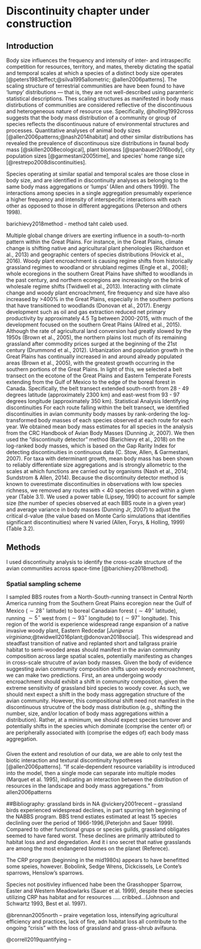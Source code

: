 # Discontinuity chapter under construction {#discontinuity}

## Introduction
Body size influences the frequency and intensity of inter- and intraspecific competition for resources, territory, and mates, thereby dictating the spatial and temporal scales at which a species of a distinct body size operates [@peters1983effect;@silva1995allometric; @allen2006patterns]. The scaling structure of terrestrial communities are have been found to have 'lumpy' distributions --- that is, they are not well-described using paramteric statistical descriptions. Thes scaling structures as manifested in body mass distirbutions of communities are considered reflective of the  discontinuous and heterogeneous nature of resource use. Specifically, @holling1992cross suggests that the body mass distribution of a community or group of species reflects the discontinuous nature of environmental structures and processes. Quantitative analyses of animal body sizes [@allen2006patterns;@nash2014habitat] and other similar distributions has revealed the prevalence of discontinuous size distributions in faunal body mass [@skillen2008ecological], plant biomass [@spanbauer2016body], city population sizes [@garmestani2005time], and species’ home range size [@restrepo2008discontinuities].

Species operating at similar spatial and temporal scales are those close in body size, and are identified in discontinuity analyses as belonging to the same body mass aggregations or ‘lumps’ (Allen and others 1999). The interactions among species in a single aggregation presumably experience a higher frequency and intensity of interspecific interactions with each other as opposed to those in different aggregations (Peterson and others 1998). 

<!-- In this chapter, I use a Bayesian implementation of classification and regression tree analysis [BCART; @chipman1998bayesian] to statistically identify the discontinuous structure of body mass distributions in avian communities of North America.  -->
<!-- space time. I then identify patterns in the  -->
barichievy2018method - method taht caleb used.

Multiple global change drivers are exerting influence in a south-to-north pattern within the Great Plains. For instance, in the Great Plains, climate change is shifting native and agricultural plant phenologies (Richardson et al., 2013) and geographic centers of species distributions (Hovick et al., 2016). Woody plant encroachment is causing regime shifts from historically grassland regimes to woodland or shrubland regimes (Engle et al., 2008); whole ecoregions in the southern Great Plains have shifted to woodlands in the past century, and northern ecoregions are increasingly on the brink of wholesale regime shifts (Twidwell et al., 2013). Interacting with climate change and woody plant encroachment, fire frequency and size have also increased by >400% in the Great Plains, especially in the southern portions that have transitioned to woodlands (Donovan et al., 2017). Energy development such as oil and gas extraction reduced net primary productivity by approximately 4.5 Tg between 2000-2015, with much of the development focused on the southern Great Plains (Allred et al., 2015). Although the rate of agricultural land conversion had greatly slowed by the 1950s (Brown et al., 2005), the northern plains lost much of its remaining grassland after commodity prices surged at the beginning of the 21st century (Drummond et al., 2012). Urbanization and population growth in the Great Plains has continually increased in and around already populated areas (Brown et al., 2005), with the greatest growth occurring in the southern portions of the Great Plains.
In light of this, we selected a belt transect on the ecotone of the Great Plains and Eastern Temperate Forests extending from the Gulf of Mexico to the edge of the boreal forest in Canada. Specifically, the belt transect extended south-north from 28 - 49 degrees latitude (approximately 2300 km) and east-west from 93 - 97 degrees longitude (approximately 350 km).
Statistical Analysis
Identifying discontinuities
For each route falling within the belt transect, we identified discontinuities in avian community body masses by rank-ordering the log-transformed body masses of each species observed at each route for each year. We obtained mean body mass estimates for all species in the analysis from the CRC Handbook of Avian Body Masses (Dunning Jr, 2007). We then used the “discontinuity detector” method (Barichievy et al., 2018) on the log-ranked body masses, which is based on the Gap Rarity Index for detecting discontinuities in continuous data (C. Stow, Allen, & Garmestani, 2007). For taxa with determinant growth, mean body mass has been shown to reliably differentiate size aggregations and is strongly allometric to the scales at which functions are carried out by organisms (Nash et al., 2014; Sundstrom & Allen, 2014). Because the discontinuity detector method is known to overestimate discontinuities in observations with low species richness, we removed any routes with < 40 species observed within a given year (Table 3.1). We used a power table (Lipsey, 1990) to account for sample size (the number of species observed at each BBS route in a given year) and average variance in body masses (Dunning Jr, 2007) to adjust the critical d-value (the value based on Monte Carlo simulations that identifies significant discontinuities) where N varied (Allen, Forys, & Holling, 1999) (Table 3.2).

## Methods
I used discontinuity analysis to identify the cross-scale structure of the avian communities across space-time [@barichievy2018method]. 

### Spatial sampling scheme
I sampled BBS routes from a North-South-running transect in Central North America running from the Southern Great Plains ecoregion near the Gulf of Mexico ($\sim 28^\circ$ latitude) to boreal Canadaian forest ($\sim 49^\circ$ latitude), running $\sim 5^\circ$ west from ($\sim 93^\circ$ longitude) to ($\sim 97^\circ$ longitude). This region of the world is experience widespread range expansion of a native invasive woody plant, Eastern Redcedar [*Juniperus virginiana*;@twidwell2016plant;@donovan2018social]. This widespread and steadfast transition of native and replanted short and tallgrass prairie habitat to semi-wooded areas should manifest in the avian community composition across large spatial scales, potentially manifesting as changes in cross-scale strucutre of avian body masses. Given the body of evidence suggesting avian community composition shifts upon woody encroachment, we can make two predictions. First, an area undergoing woody encroachment should exhibit a shift in community composition, given the extreme sensitivity of grassland bird species to woody cover. As such, we should next expect a shift in the body mass aggregation structure of the avian community. However, this compositional shift need not manifest in the discontinuous strucutre of the body mass distribution (e.g., shifting the number, size, and/or location of body mass aggregations within a distribution). Rather, at a minimum, we should expect species turnover and potentially shifts in the species which dominate (comprise the center of) or are peripherally associated with (comprise the edges of) each body mass aggregation. 

###

Given the extent and resolution of our data, we are able to only test the biotic interaction and textural discontinuity hypotheses [@allen2006patterns]. 
"If scale‐dependent resource variability is introduced into the model, then a single mode can separate into multiple modes (Marquet et al. 1995), indicating an interaction between the distribution of resources in the landscape and body mass aggregations." from allen2006patterns


##Bibliography: grassland birds in NA
@vickery2001recent -- grassland birds experienced widespread declines, in part spurring teh beginning of the NABBS program. BBS trend estiates estimated at least 15 species declinling over the period of 1966-1996,(Peterjohn and Sauer 1999). Compared to other functional grups or species guilds, grassland obligates seemed to have fared worst. These declines are primarily attributed to habitat loss and and degredation.
And it i sno secret that native grasslands are among the most endangered biomes on the planet (Referece). 

The CRP program (beginning in the mid1980s) appears to have benefitted some speies, however. Bobolink, Sedge Wrens, Dickcissels, Le Conte's sparrows, Henslow's sparrows. 

Species not positivley influenced habe been the Grasshopper Sparrow, Easter and Western Meadowlarks (Sauer et al. 1999), despite these species utilizing CRP has habitat and for resources ..... cribbed...(Johnson and
Schwartz 1993, Best et al. 1997).


@brennan2005north -- praire vegetation loss, intensifying agricultural efficiency and practices, lack of fire, adn habitat loss all contribute to the ongoing "crisis" with the loss of grassland and grass-shrub avifauna. 

@correll2019quantifying -- 


